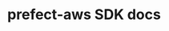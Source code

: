 ---
title: "prefect-aws SDK docs"
url: "https://prefect-python-sdk-docs.netlify.app/prefect-aws/prefect_aws.html"
---